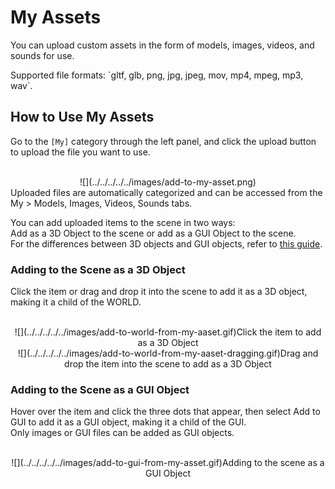 
# My Assets

You can upload custom assets in the form of models, images, videos, and sounds for use.

<Callout type="warning">
  Supported file formats: `gltf, glb, png, jpg, jpeg, mov, mp4, mpeg, mp3, wav`.
</Callout>

## How to Use My Assets

Go to the `[My]` category through the left panel, and click the upload button to upload the file you want to use.  

<br />
<center>![](../../../../../images/add-to-my-asset.png)</center>

<Callout type="info">
  Uploaded files are automatically categorized and can be accessed from the My > Models, Images, Videos, Sounds tabs.
</Callout>

You can add uploaded items to the scene in two ways:  
Add as a 3D Object to the scene or add as a GUI Object to the scene.  
For the differences between 3D objects and GUI objects, refer to [this guide](../../../script/start/3d-and-gui-object#differences-between-3d-objects-and-gui-objects).

### Adding to the Scene as a 3D Object

Click the item or drag and drop it into the scene to add it as a 3D object, making it a child of the WORLD.  

<center>
<br/>
  ![](../../../../../images/add-to-world-from-my-aaset.gif)Click the item to add as a 3D Object
  <br/>
  ![](../../../../../images/add-to-world-from-my-aaset-dragging.gif)Drag and drop the item into the scene to add as a 3D Object
</center>

### Adding to the Scene as a GUI Object

Hover over the item and click the three dots that appear, then select Add to GUI to add it as a GUI object, making it a child of the GUI.  
Only images or GUI files can be added as GUI objects.  

<center>
<br/>
  ![](../../../../../images/add-to-gui-from-my-asset.gif)Adding to the scene as a GUI Object
</center>
